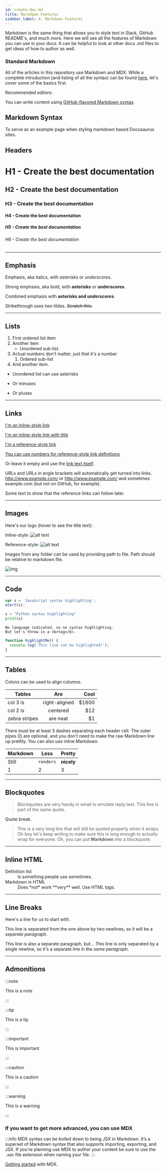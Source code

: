 ```yaml
---
id: create-doc-md
title: Markdown Features
sidebar_label: 4. Markdown Features
---
```


Markdown is the same thing that allows you to style text in Slack, GitHub README's, and much more. Here we will see all the features of Markdown you can use in your docs.
It can be helpful to look at other docs .md files to get ideas of how to author as well. 

### Standard Markdown

All of the articles in this repository use Markdown and MDX. While a complete introduction (and listing of all the syntax) can be found [here](https://docs.gitlab.com/ee/user/markdown.html), let's cover some of the basics first.

Recommended editors:

You can write content using [GitHub-flavored Markdown syntax](https://github.github.com/gfm/).

## Markdown Syntax

To serve as an example page when styling markdown based Docusaurus sites.

## Headers

# H1 - Create the best documentation

## H2 - Create the best documentation

### H3 - Create the best documentation

#### H4 - Create the best documentation

##### H5 - Create the best documentation

###### H6 - Create the best documentation

---

## Emphasis

Emphasis, aka italics, with _asterisks_ or _underscores_.

Strong emphasis, aka bold, with **asterisks** or **underscores**.

Combined emphasis with **asterisks and _underscores_**.

Strikethrough uses two tildes. ~~Scratch this.~~

---

## Lists

1. First ordered list item
1. Another item
   - Unordered sub-list.
1. Actual numbers don't matter, just that it's a number
   1. Ordered sub-list
1. And another item.

- Unordered list can use asterisks

* Or minuses

- Or pluses

---

## Links

[I'm an inline-style link](https://www.google.com/)

[I'm an inline-style link with title](https://www.google.com/ "Google's Homepage")

[I'm a reference-style link][arbitrary case-insensitive reference text]

[You can use numbers for reference-style link definitions][1]

Or leave it empty and use the [link text itself].

URLs and URLs in angle brackets will automatically get turned into links. http://www.example.com/ or <http://www.example.com/> and sometimes example.com (but not on GitHub, for example).

Some text to show that the reference links can follow later.

[arbitrary case-insensitive reference text]: https://www.mozilla.org/
[1]: http://slashdot.org/
[link text itself]: http://www.reddit.com/

---

## Images

Here's our logo (hover to see the title text):

Inline-style: ![alt text](https://github.com/adam-p/markdown-here/raw/master/src/common/images/icon48.png 'Logo Title Text 1')

Reference-style: ![alt text][logo]

[logo]: https://github.com/adam-p/markdown-here/raw/master/src/common/images/icon48.png 'Logo Title Text 2'

Images from any folder can be used by providing path to file. Path should be relative to markdown file.

![img](../../static/img/logo.svg)

---

## Code

```javascript
var s = 'JavaScript syntax highlighting';
alert(s);
```

```python
s = "Python syntax highlighting"
print(s)
```

```
No language indicated, so no syntax highlighting.
But let's throw in a <b>tag</b>.
```

```js {2}
function highlightMe() {
  console.log('This line can be highlighted!');
}
```

---

## Tables

Colons can be used to align columns.

| Tables        |      Are      |  Cool |
| ------------- | :-----------: | ----: |
| col 3 is      | right-aligned | $1600 |
| col 2 is      |   centered    |   $12 |
| zebra stripes |   are neat    |    $1 |

There must be at least 3 dashes separating each header cell. The outer pipes (|) are optional, and you don't need to make the raw Markdown line up prettily. You can also use inline Markdown.

| Markdown | Less      | Pretty     |
| -------- | --------- | ---------- |
| _Still_  | `renders` | **nicely** |
| 1        | 2         | 3          |

---

## Blockquotes

> Blockquotes are very handy in email to emulate reply text. This line is part of the same quote.

Quote break.

> This is a very long line that will still be quoted properly when it wraps. Oh boy let's keep writing to make sure this is long enough to actually wrap for everyone. Oh, you can _put_ **Markdown** into a blockquote.

---

## Inline HTML

<dl>
  <dt>Definition list</dt>
  <dd>Is something people use sometimes.</dd>

  <dt>Markdown in HTML</dt>
  <dd>Does *not* work **very** well. Use HTML <em>tags</em>.</dd>
</dl>

---

## Line Breaks

Here's a line for us to start with.

This line is separated from the one above by two newlines, so it will be a _separate paragraph_.

This line is also a separate paragraph, but... This line is only separated by a single newline, so it's a separate line in the _same paragraph_.

---

## Admonitions

:::note

This is a note

:::

:::tip

This is a tip

:::

:::important

This is important

:::

:::caution

This is a caution

:::

:::warning

This is a warning

:::

### If you want to get more advanced, you can use MDX

:::info
MDX syntax can be boiled down to being JSX in Markdown. It’s a superset of Markdown syntax that also supports importing, exporting, and JSX. If you're planning use MDX to author your content be sure to use the `.mdx` file extension when naming your file.
:::

[Getting started](https://mdxjs.com/getting-started) with MDX.